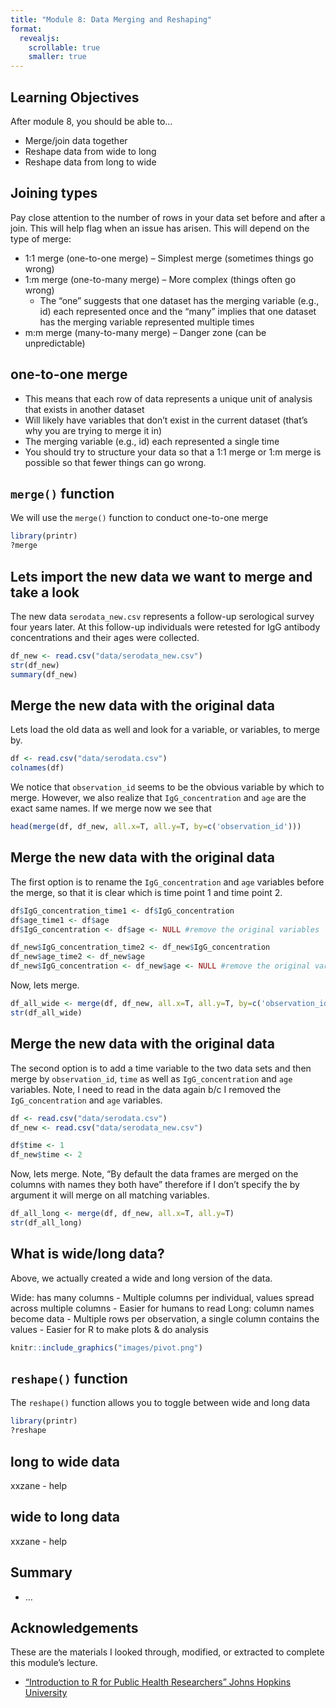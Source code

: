 ```yaml
---
title: "Module 8: Data Merging and Reshaping"
format:
  revealjs:
    scrollable: true
    smaller: true
---
```


## Learning Objectives

After module 8, you should be able to...

-   Merge/join data together
-   Reshape data from wide to long
-   Reshape data from long to wide

## Joining types

Pay close attention to the number of rows in your data set before and after a join. This will help flag when an issue has arisen. This will depend on the type of merge:

-   1:1 merge (one-to-one merge) – Simplest merge (sometimes things go wrong)
-   1:m merge (one-to-many merge) – More complex (things often go wrong)
    -   The "one" suggests that one dataset has the merging variable (e.g., id) each represented once and the "many” implies that one dataset has the merging variable represented multiple times
-   m:m merge (many-to-many merge) – Danger zone (can be unpredictable)
    

## one-to-one merge

-   This means that each row of data represents a unique unit of analysis that exists in another dataset
-   Will likely have variables that don’t exist in the current dataset (that’s why you are trying to merge it in)
-   The merging variable (e.g., id) each represented a single time
-   You should try to structure your data so that a 1:1 merge or 1:m merge is possible so that fewer things can go wrong.

## `merge()` function

We will use the `merge()` function to conduct one-to-one merge

```r
library(printr)
?merge
```

    
## Lets import the new data we want to merge and take a look

The new data `serodata_new.csv` represents a follow-up serological survey four years later. At this follow-up individuals were retested for IgG antibody concentrations and their ages were collected.

```r
df_new <- read.csv("data/serodata_new.csv")
str(df_new)
summary(df_new)
```


## Merge the new data with the original data

Lets load the old data as well and look for a variable, or variables, to merge by.

```r
df <- read.csv("data/serodata.csv")
colnames(df)
```

We notice that `observation_id` seems to be the obvious variable by which to merge.  However, we also realize that `IgG_concentration` and `age` are the exact same names.  If we merge now we see that 

```r
head(merge(df, df_new, all.x=T, all.y=T, by=c('observation_id')))
```

## Merge the new data with the original data

The first option is to rename the `IgG_concentration` and `age` variables before the merge, so that it is clear which is time point 1 and time point 2. 
```r
df$IgG_concentration_time1 <- df$IgG_concentration
df$age_time1 <- df$age
df$IgG_concentration <- df$age <- NULL #remove the original variables

df_new$IgG_concentration_time2 <- df_new$IgG_concentration
df_new$age_time2 <- df_new$age
df_new$IgG_concentration <- df_new$age <- NULL #remove the original variables
```

Now, lets merge.
```r
df_all_wide <- merge(df, df_new, all.x=T, all.y=T, by=c('observation_id'))
str(df_all_wide)
```

## Merge the new data with the original data

The second option is to add a time variable to the two data sets and then merge by `observation_id`, `time` as well as `IgG_concentration` and `age` variables. Note, I need to read in the data again b/c I removed the `IgG_concentration` and `age` variables.

```r
df <- read.csv("data/serodata.csv")
df_new <- read.csv("data/serodata_new.csv")
```

```r
df$time <- 1
df_new$time <- 2
```

Now, lets merge. Note, "By default the data frames are merged on the columns with names they both have" therefore if I don't specify the by argument it will merge on all matching variables.
```r
df_all_long <- merge(df, df_new, all.x=T, all.y=T) 
str(df_all_long)
```


## What is wide/long data?

Above, we actually created a wide and long version of the data.

Wide: has many columns
    -   Multiple columns per individual, values spread across multiple columns 
    -   Easier for humans to read
Long: column names become data
    -   Multiple rows per observation, a single column contains the values
    -   Easier for R to make plots & do analysis

```r
knitr::include_graphics("images/pivot.png")
```

## `reshape()` function 

The `reshape()` function allows you to toggle between wide and long data

```r
library(printr)
?reshape
```


## long to wide data

xxzane - help


## wide to long data

xxzane - help



## Summary

-   ...
		

## Acknowledgements

These are the materials I looked through, modified, or extracted to complete this module's lecture.

-   ["Introduction to R for Public Health Researchers" Johns Hopkins University](https://jhudatascience.org/intro_to_r/)


